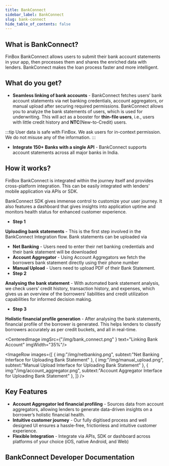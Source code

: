 ```yaml
---
title: BankConnect
sidebar_label: BankConnect
slug: bank-connect
hide_table_of_contents: false
---
```






## What is BankConnect?

FinBox BankConnect allows users to submit their bank account statements in your app, then processes them and shares the enriched data with lenders. BankConnect makes the loan process faster and more intelligent.

## What do you get?

* **Seamless linking of bank accounts** - BankConnect fetches users’ bank account statements via net banking credentials, account aggregators, or manual upload after securing required permissions. BankConnect allows you to analyze the bank statements of users, which is used for underwriting. This will act as a booster for **thin-file users**, i.e., users with little credit history and **NTC**(New-to-Credit) users.

:::tip User data is safe with FinBox.
We ask users for in-context permission. We do not misuse any of the information.
:::  

* **Integrate 150+ Banks with a single API** - BankConnect supports account statements across all major banks in India.


<!---
* **Inclusive credit landscape** - BankConnect helps lenders extend loans to borrowers that may not have exhaustive paperwork as required in traditional underwriting and loan approval processes. It abstracts the complexity of scanning unstructured data(from bank accounts and third parties) and compiles diverse input documents into enriched, easily consumable PDFs for lenders’ decision systems.
-->
## How it works?

FinBox BankConnect is integrated within the journey itself and provides cross-platform integration. This can be easily integrated with lenders’ mobile application via APIs or SDK.

BankConnect SDK gives immense control to customize your user journey. It also features a dashboard that gives insights into application uptime and monitors health status for enhanced customer experience.

* **Step 1**

 **Uploading bank statements** - This is the first step involved in the BankConnect Integration flow. Bank statements can be uploaded via 
  * **Net Banking** - Users need to enter their net banking credentials and their bank statement will be downloaded
  * **Account Aggregator** - Using Account Aggregators we fetch the borrowers bank statement directly using their phone number
  * **Manual Upload** - Users need to upload PDF of their Bank Statement.
* **Step 2**

 **Analysing the bank statement** - With automated bank statement analysis, we check users’ credit history, transaction history, and expenses, which gives us an overview of the borrowers’ liabilities and credit utilization capabilities for informed decision making. 

* **Step 3**
 
 **Holistic financial profile generation** - After analysing the bank statements, financial profile of the borrower is generated. This helps lenders to classify borrowers accurately as per credit buckets, and all in real-time.


<CenteredImage  imgSrc={"/img/bank_connect.png" } text="Linking Bank Account" imgWidth="35%"/>

<ImageRow
 images={[
     {
         img:"/img/netbanking.png",
         subtext:"Net Banking Interface for Uploading Bank Statement"
     },
     {
         img:"/img/manual_upload.png",
         subtext:"Manual Upload Interface for Uploading Bank Statement"
     },
     {
         img:"/img/account_aggregator.png",
         subtext:"Account Aggregator Interface for Uploading Bank Statement"
     },
 ]}
 />

 ## Key Features

* **Account Aggregator led financial profiling** - Sources data from account aggregators, allowing lenders to generate data-driven insights on a borrower’s holistic financial health.
* **Intuitive customer journey** - Our fully digitised process and well designed UI ensures a hassle-free, frictionless and intuitive customer experience.
* **Flexible Integration** - Integrate via APIs, SDK or dashboard across platforms of your choice (iOS, native Android, and Web)



## BankConnect Developer Documentation
<br></br>

<div class="row">


<div class="col">
  <RedisCard
    title="Developer Documentation"
    img="/img/Developers_Docs.svg"
    description="Leverage device data to build advanced underwriting models"
    page="/bank-connect/"
  />
</div>

<div class="col">
<br></br>
</div></div>










